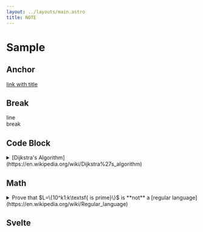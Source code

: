 ```yaml
---
layout: ../layouts/main.astro
title: NOTE
---
```



# Sample

## Anchor

[link with title](https://github.com/floaterest "My GitHub Profile")

## Break
line\
break

## Code Block

<details>
<summary>[Dijkstra's Algorithm](https://en.wikipedia.org/wiki/Dijkstra%27s_algorithm)</summary>

```rs
fn dijkstra(x: usize, y:usize, graph: Vec<Vec<(usize,usize)>>) -> Option<usize>{
    // set all distance to MAX
    let mut d = vec![!0; graph.len()];
    // set dist(x, x) to 0
    d[x] = 0;
    // create priority queue
    let mut pq = BinaryHeap::from([Reverse((0, x))]);
    // check the node with the lowest weight first (min-heap)
    while let Some(Reverse((w, wu))) = pq.pop() {
        // if reach destination (shortest)
        if u == y { return Some(wu); }
        // if current path is not the shortest
        if wu > d[u] { continue; }
        //          new weight for x -> u -> v
        graph[u].iter().map(|&(v, wv)| (v, wu + wv)).for_each(|(v, wv)| {
            // if new weight is shorter
            if wv < d[v] {
                pq.push(Reverse((wv, v)));
                d[v] = wv;
            }
        });
    }
    None
}
```

</details>


## Math

<details>
<summary>Prove that $L=\{10^k1:k\textsf{ is prime}\}$ is **not** a [regular language](https://en.wikipedia.org/wiki/Regular_language)</summary>

By the way of contradiction, suppose $L$ is regular\
$\therefore\exists n\ge 1$ as the "[pumping length](https://en.wikipedia.org/wiki/Pumping_lemma_for_regular_languages#Formal_statement)"

let $x=10^p1$ where $p>n$ is a prime\
$\therefore x\in L$ by definition, and $|x|=p+2>p>n$\
$\therefore\exists u,v,w\in\Sigma^\ast$ such that
1. $x=uvw$
2. $v\ne\varepsilon$
3. $|uv|\le n$
4. $\forall k\in\mathbb N\enspace uv^kw\in L$

however, case $u=\varepsilon$
$$
\begin{align*}
  &\because u=\varepsilon\\
  &\therefore\exists i\in[0,n)\textsf{ st }v=10^i\enspace w=0^{p-i}1\\
  &\because uv^0w=w=0^{p-1}1\not\in L\\
  &\therefore\textsf{contradicts 4.}\\
\end{align*}
$$

case $u\ne\varepsilon$
$$
\begin{align*}
  &\because u\ne\varepsilon\\
  &\therefore\exist i,j\in(0,n)\textsf{ st }i<j\quad u=10^{i-j}\quad v=0^j\quad w=0^{p-i}1\\
  &\therefore uv^{p+1}w=10^{i-j}0^{(p+1)j}0^{p-i}1=10^{p(j+1)}1\\
  &\because p\textsf{ is prime}\quad j\in\mathbb N\implies j+1>0\\
  &\therefore p(j+1)\textsf{ is not prime}\\
  &\therefore uv^{p+1}w=10^{p(j+1)}1\not\in L\\
  &\therefore\textsf{contradicts 4.}
\end{align*}
$$

$\therefore L$ is not regular
</details>


## Svelte

<Cube client:visible/>
